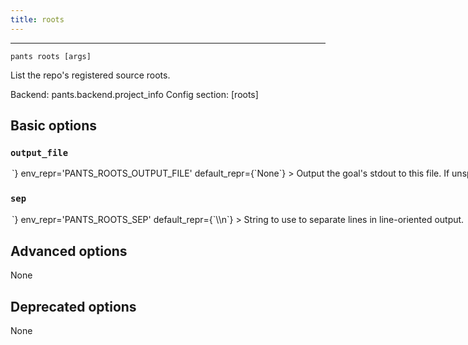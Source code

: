 ```yaml
---
title: roots
---
```



---

```
pants roots [args]
```

List the repo&#x27;s registered source roots.

Backend: <span className="color--primary">pants.backend.project_info</span>
Config section: <span className="color--primary">[roots]</span>

<span className={styles.options}>

## Basic options

### `output_file`

<Option
  cli_repr={`--roots-output-file=<path>`}
  env_repr='PANTS_ROOTS_OUTPUT_FILE'
  default_repr={`None`}
>

Output the goal&#x27;s stdout to this file. If unspecified, outputs to stdout.

</Option>

### `sep`

<Option
  cli_repr={`--roots-sep=<separator>`}
  env_repr='PANTS_ROOTS_SEP'
  default_repr={`\\n`}
>

String to use to separate lines in line-oriented output.

</Option>

## Advanced options

None

## Deprecated options

None

</span>

